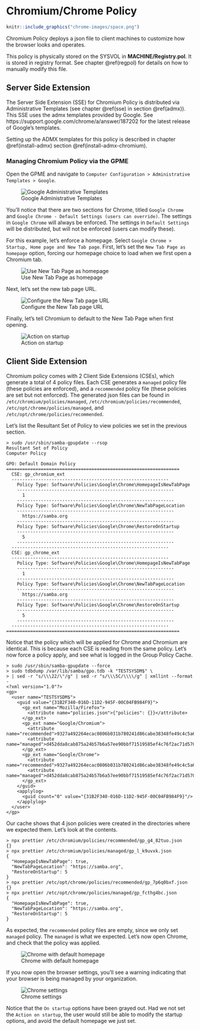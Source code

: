 # Chromium/Chrome Policy {#chrome}

```r
knitr::include_graphics("chrome-images/space.png")
```

Chromium Policy deploys a json file to client machines to customize how the browser looks and operates.

This policy is physically stored on the SYSVOL in **MACHINE/Registry.pol**. It is stored in registry format. See chapter \@ref(regpol) for details on how to manually modify this file.

## Server Side Extension

The Server Side Extension (SSE) for Chromium Policy is distributed via Administrative Templates (see chapter \@ref(sse) in section \@ref(admx)). This SSE uses the admx templates provided by Google. See https://support.google.com/chrome/a/answer/187202 for the latest release of Google's templates.

Setting up the ADMX templates for this policy is described in chapter \@ref(install-admx) section \@ref(install-admx-chromium).

### Managing Chromium Policy via the GPME

Open the GPME and navigate to `Computer Configuration > Administrative Templates > Google`.

![Google Administrative Templates](chrome-images/gpme.png)

You'll notice that there are two sections for Chrome, titled `Google Chrome` and `Google Chrome - Default Settings (users can override)`. The settings in `Google Chrome` will always be enforced. The settings in `Default Settings` will be distributed, but will not be enforced (users can modify these).

For this example, let's enforce a homepage. Select `Google Chrome > Startup, Home page and New Tab page`. First, let's set the `New Tab Page as homepage` option, forcing our homepage choice to load when we first open a Chromium tab.

![Use New Tab Page as homepage](chrome-images/tab-page.png)

Next, let's set the new tab page URL.

![Configure the New Tab page URL](chrome-images/url.png)

Finally, let's tell Chromium to default to the New Tab Page when first opening.

![Action on startup](chrome-images/startup.png)

## Client Side Extension

Chromium policy comes with 2 Client Side Extensions (CSEs), which generate a total of 4 policy files. Each CSE generates a `managed` policy file (these policies are enforced), and a `recommended` policy file (these policies are set but not enforced). The generated json files can be found in `/etc/chromium/policies/managed`, `/etc/chromium/policies/recommended`, `/etc/opt/chrome/policies/managed`, and `/etc/opt/chrome/policies/recommended`.

Let’s list the Resultant Set of Policy to view policies we set in the previous section.

```
> sudo /usr/sbin/samba-gpupdate --rsop
Resultant Set of Policy
Computer Policy

GPO: Default Domain Policy
=================================================================
  CSE: gp_chromium_ext
  -----------------------------------------------------------
    Policy Type: Software\Policies\Google\Chrome\HomepageIsNewTabPage
    -----------------------------------------------------------
      1
    -----------------------------------------------------------
    Policy Type: Software\Policies\Google\Chrome\NewTabPageLocation
    -----------------------------------------------------------
      https://samba.org
    -----------------------------------------------------------
    Policy Type: Software\Policies\Google\Chrome\RestoreOnStartup
    -----------------------------------------------------------
      5
    -----------------------------------------------------------
  -----------------------------------------------------------
  CSE: gp_chrome_ext
  -----------------------------------------------------------
    Policy Type: Software\Policies\Google\Chrome\HomepageIsNewTabPage
    -----------------------------------------------------------
      1
    -----------------------------------------------------------
    Policy Type: Software\Policies\Google\Chrome\NewTabPageLocation
    -----------------------------------------------------------
      https://samba.org
    -----------------------------------------------------------
    Policy Type: Software\Policies\Google\Chrome\RestoreOnStartup
    -----------------------------------------------------------
      5
    -----------------------------------------------------------
  -----------------------------------------------------------
=================================================================
```

Notice that the policy which will be applied for Chrome and Chromium are identical. This is because each CSE is reading from the same policy. Let's now force a policy apply, and see what is logged in the Group Policy Cache.

```
> sudo /usr/sbin/samba-gpupdate --force
> sudo tdbdump /var/lib/samba/gpo.tdb -k "TESTSYSDM$" \
> | sed -r "s/\\\22/\"/g" | sed -r "s/\\\5C/\\\\/g" | xmllint --format -
<?xml version="1.0"?>
<gp>
  <user name="TESTSYSDM$">
    <guid value="{31B2F340-016D-11D2-945F-00C04FB984F9}">
      <gp_ext name="Mozilla/Firefox">
        <attribute name="policies.json">{"policies": {}}</attribute>
      </gp_ext>
      <gp_ext name="Google/Chromium">
        <attribute name="recommended">9327a492264ecac0806b031b780241d86cabe38348fe49c4c5a610ee584cfbaaefd3fdffd1b1b54c9ee225820433a7f902c688b2e123181a56c73b9cbf9cd13f:/etc/chromium/policies/recommended/gp_g4_82tuo.json</attribute>
        <attribute name="managed">d452dda8cab875a24b57b6a57ee90bbf71519585ef4c76f2ac71d570749849290da3d15241e6cd09806943a9d9aaaaf18c219d8e7dd47a3c5a809b570b621935:/etc/chromium/policies/managed/gp_l_k9uvxk.json</attribute>
      </gp_ext>
      <gp_ext name="Google/Chrome">
        <attribute name="recommended">9327a492264ecac0806b031b780241d86cabe38348fe49c4c5a610ee584cfbaaefd3fdffd1b1b54c9ee225820433a7f902c688b2e123181a56c73b9cbf9cd13f:/etc/opt/chrome/policies/recommended/gp_7p6q0bxf.json</attribute>
        <attribute name="managed">d452dda8cab875a24b57b6a57ee90bbf71519585ef4c76f2ac71d570749849290da3d15241e6cd09806943a9d9aaaaf18c219d8e7dd47a3c5a809b570b621935:/etc/opt/chrome/policies/managed/gp_fcthg4bc.json</attribute>
      </gp_ext>
    </guid>
    <applylog>
      <guid count="0" value="{31B2F340-016D-11D2-945F-00C04FB984F9}"/>
    </applylog>
  </user>
</gp>
```

Our cache shows that 4 json policies were created in the directories where we expected them. Let's look at the contents.

```
> npx prettier /etc/chromium/policies/recommended/gp_g4_82tuo.json
{}
> npx prettier /etc/chromium/policies/managed/gp_l_k9uvxk.json
{
  "HomepageIsNewTabPage": true,
  "NewTabPageLocation": "https://samba.org",
  "RestoreOnStartup": 5
}
> npx prettier /etc/opt/chrome/policies/recommended/gp_7p6q0bxf.json
{}
> npx prettier /etc/opt/chrome/policies/managed/gp_fcthg4bc.json
{
  "HomepageIsNewTabPage": true,
  "NewTabPageLocation": "https://samba.org",
  "RestoreOnStartup": 5
}
```

As expected, the `recommended` policy files are empty, since we only set `managed` policy. The `managed` is what we expected. Let's now open Chrome, and check that the policy was applied.

![Chrome with default homepage](chrome-images/chrome-homepage.png)

If you now open the browser settings, you'll see a warning indicating that your browser is being managed by your organization.

![Chrome settings](chrome-images/chrome-settings.png)

Notice that the `On startup` options have been grayed out. Had we not set the `Action on startup`, the user would still be able to modify the startup options, and avoid the default homepage we just set.
